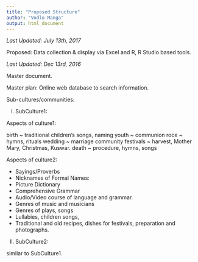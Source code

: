 ```yaml
---
title: "Proposed Structure"
author: "Vodlo Manga"
output: html_document
---
```


_Last Updated: July 13th, 2017_

Proposed: Data collection & display via Excel and R, R Studio based tools.

_Last Updated: Dec 13rd, 2016_

Master document.

Master plan:
Online web database to search information.

Sub-cultures/communities:

I) SubCulture1:

Aspects of culture1:

birth ~ traditional children's songs, naming
youth ~ communion
roce ~ hymns, rituals
wedding ~
marriage
community
festivals ~ harvest, Mother Mary, Christmas, Kuswar.
death ~ procedure, hymns, songs

Aspects of culture2:

* Sayings/Proverbs
* Nicknames of Formal Names:
* Picture Dictionary
* Comprehensive Grammar
* Audio/Video course of language and grammar.
* Genres of music and musicians
* Genres of plays, songs
* Lullabies, children songs,
* Traditional and old recipes, dishes for festivals, preparation and photographs.


II) SubCulture2:

similar to SubCulture1.

